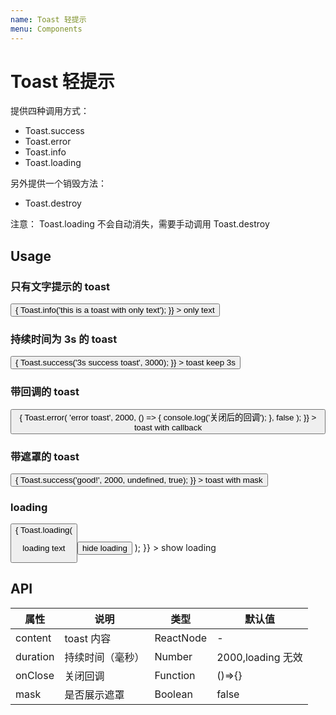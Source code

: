 ```yaml
---
name: Toast 轻提示
menu: Components
---
```



# Toast 轻提示

提供四种调用方式：

- Toast.success
- Toast.error
- Toast.info
- Toast.loading

另外提供一个销毁方法：

- Toast.destroy

注意： Toast.loading 不会自动消失，需要手动调用 Toast.destroy

## Usage

### 只有文字提示的 toast

<Playground>
  <button
    onClick={() => {
      Toast.info('this is a toast with only text');
    }}
  >
    only text
  </button>
</Playground>

### 持续时间为 3s 的 toast

<Playground>
  <button
    onClick={() => {
      Toast.success('3s success toast', 3000);
    }}
  >
    toast keep 3s
  </button>
</Playground>

### 带回调的 toast

<Playground>
  <button
    onClick={() => {
      Toast.error(
        'error toast',
        2000,
        () => {
          console.log('关闭后的回调');
        },
        false
      );
    }}
  >
    toast with callback
  </button>
</Playground>

### 带遮罩的 toast

<Playground>
  <button
    onClick={() => {
      Toast.success('good!', 2000, undefined, true);
    }}
  >
    toast with mask
  </button>
</Playground>

### loading

<Playground>
  <button
    onClick={() => {
      Toast.loading(
        <div>
          <p>loading text</p>
          <button onClick={Toast.destroy}>hide loading</button>
        </div>
      );
    }}
  >
    show loading
  </button>
</Playground>

## API

| 属性     | 说明             | 类型      | 默认值            |
| -------- | ---------------- | --------- | ----------------- |
| content  | toast 内容       | ReactNode | -                 |
| duration | 持续时间（毫秒） | Number    | 2000,loading 无效 |
| onClose  | 关闭回调         | Function  | ()=>{}            |
| mask     | 是否展示遮罩     | Boolean   | false             |
